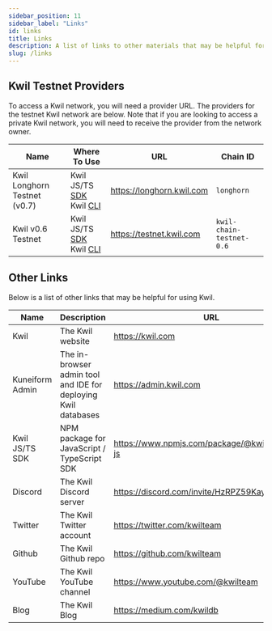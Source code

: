 ```yaml
---
sidebar_position: 11
sidebar_label: "Links"
id: links
title: Links
description: A list of links to other materials that may be helpful for building with Kwil.
slug: /links
---
```


## Kwil Testnet Providers

To access a Kwil network, you will need a provider URL. The providers for the testnet Kwil network are below. Note that if you are looking to access a private Kwil network, you will need to receive the provider from the network owner.

| Name | Where To Use | URL | Chain ID |
| ---- | ------------ | --- | -------- |
| Kwil Longhorn Testnet (v0.7) | Kwil JS/TS [SDK](/docs/sdks/js-ts/overview) <br/> Kwil [CLI](/docs/category/cli) | https://longhorn.kwil.com | `longhorn` |
| Kwil v0.6 Testnet | Kwil JS/TS [SDK](/docs/sdks/js-ts/overview) <br/> Kwil [CLI](/docs/category/cli) | https://testnet.kwil.com | `kwil-chain-testnet-0.6` |

## Other Links

Below is a list of other links that may be helpful for using Kwil.

| Name | Description | URL |
| ---- | ----------- | --- |
| Kwil | The Kwil website | https://kwil.com |
| Kuneiform Admin | The in-browser admin tool and IDE for deploying Kwil databases | https://admin.kwil.com |
| Kwil JS/TS SDK | NPM package for JavaScript / TypeScript SDK | https://www.npmjs.com/package/@kwilteam/kwil-js |
| Discord | The Kwil Discord server | https://discord.com/invite/HzRPZ59Kay |
| Twitter | The Kwil Twitter account | https://twitter.com/kwilteam |
| Github | The Kwil Github repo | https://github.com/kwilteam |
| YouTube | The Kwil YouTube channel | https://www.youtube.com/@kwilteam |
| Blog | The Kwil Blog | https://medium.com/kwildb |